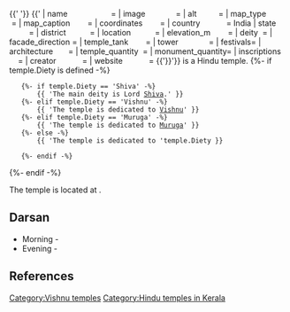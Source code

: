 {{'{{Use dmy dates|date=June 2018}}
{{Use Indian English|date=June 2018}}'}}
{{'{{Infobox Hindu temple'}}
| name                    = {{temple.key}}
| image              =
| alt          =
| map_type        =
| map_caption        =
| coordinates        =
| country            = India
| state              =
| district           =
| location           = {{temple.Location}}
| elevation_m        =
| deity  = {{temple.Diety}}
| facade_direction =
| temple_tank        =
| tower              =
| festivals=
| architecture       =
| temple_quantity  =
| monument_quantity=
| inscriptions       =
| creator            =
| website            = {{temple.Website}}
{{'}}'}}
'''{{temple.key}}''' is a Hindu temple.
{%- if temple.Diety is defined -%}
	{%- if temple.Diety == 'Shiva' -%}
		{{ 'The main deity is Lord [[Shiva]].' }}
	{%- elif temple.Diety == 'Vishnu' -%}
		{{ 'The temple is dedicated to [[Vishnu]]' }}
	{%- elif temple.Diety == 'Muruga' -%}
		{{ 'The temple is dedicated to [[Muruga]]' }}
	{%- else -%}
		{{ 'The temple is dedicated to 'temple.Diety }}

	{%- endif -%}
{%- endif -%}

The temple is located at {{temple.Location}}.

==Darsan==
* Morning -
* Evening -


==References==
{{Reflist}}

[[Category:Vishnu temples]]
[[Category:Hindu temples in Kerala]]
